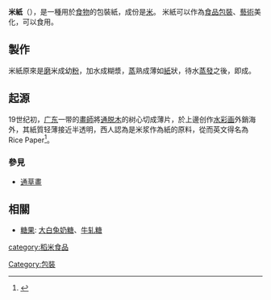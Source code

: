 {{Otheruses|米紙 (印刷)|subject=一種用米製造的食物包裝紙|other=印刷用的米紙}}
'''米紙'''（{{lang-en|'''Rice paper'''}}），是一種用於[[食物|食物]]的包裝紙，成份是[[大米|米]]。 米紙可以作為[[食品|食品]][[包裝|包裝]]、[[藝術|藝術]]美化，可以食用。 

==製作==
米紙原來是[[磨|磨]]米成幼[[粉|粉]]，加水成糊漿，[[蒸|蒸]]熟成薄如[[紙|紙]]狀，待水[[蒸發|蒸發]]之後，即成。

== 起源 ==
19世纪初，[[广东省|广东]]一带的[[畫師|畫師]]將[[通脱木|通脱木]]的树心切成薄片，於上邊创作[[水彩画|水彩画]]外銷海外，其紙質轻薄接近半透明，西人認為是米浆作為紙的原料，從而英文得名為Rice Paper<ref>{{Cite web|url=http://www.gzzxws.gov.cn/gxsl/gzwb/bwg/201306/t20130624_31429.htm|title=通草画——天然神秘的画纸|accessdate=|author=陈运成|date=|publisher=广州日报}}</ref>。

=== 參見 ===
* [[通草畫|通草畫]]

==相關==
* [[糖果|糖果]]: [[大白兔奶糖|大白兔奶糖]]、[[牛轧糖|牛轧糖]]

{{Stub}}
[[category:稻米食品|category:稻米食品]]
[[Category:包裝|Category:包裝]]
